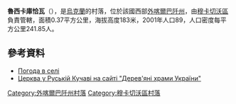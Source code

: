 {{coord|48|33|5|N|22|34|42|E|scale:100000|display=title}}

'''魯西卡庫恰瓦'''（{{lang-uk|Руська Кучава}}），是[[烏克蘭|烏克蘭]]的村落，位於該國西部[[外喀爾巴阡州|外喀爾巴阡州]]，由[[穆卡切沃區|穆卡切沃區]]負責管轄，面積0.37平方公里，海拔高度183米，2001年人口89，人口密度每平方公里241.85人。

==參考資料==
* [http://weather.in.ua/ua/zakarpatskaja/23008 Погода в селі ] {{Wayback|url=http://weather.in.ua/ua/zakarpatskaja/23008 |date=20160305214549 }}
* [http://www.derev.org.ua/zakarp/ruska_kuchava.htm Церква у Руській Кучаві на сайті "Дерев'яні храми України"] {{Wayback|url=http://www.derev.org.ua/zakarp/ruska_kuchava.htm |date=20200220072017 }}

{{DEFAULTSORT:Руська Кучава}}

[[Category:外喀爾巴阡州村落|Category:外喀爾巴阡州村落]]
[[Category:穆卡切沃區村落|Category:穆卡切沃區村落]]


{{Zakarpattia-geo-stub}}